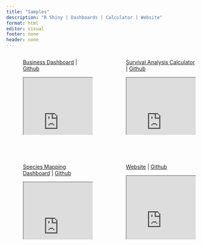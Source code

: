 ```yaml
---
title: "Samples"
description: "R Shiny | Dashboards | Calculator | Website"
format: html
editor: visual
footer: none
header: none
---
```


<!-- Sendinblue Conversations {literal} -->
<script>
    (function(d, w, c) {
        w.SibConversationsID = '643fda89e758061ca338bf4f';
        w[c] = w[c] || function() {
            (w[c].q = w[c].q || []).push(arguments);
        };
        var s = d.createElement('script');
        s.async = true;
        s.src = 'https://conversations-widget.sendinblue.com/sib-conversations.js';
        if (d.head) d.head.appendChild(s);
    })(document, window, 'SibConversations');
</script>
<!-- /Sendinblue Conversations {/literal} -->


::: column-screen-outset
::: columns
::: {.column width="5%" height="100%"}
:::
::: {.column width="40%" height="300px"}
[Business Dashboard](/business_dashboard.qmd) | [Github](<https://github.com/Kwiz-Computing-Technologies-Limited/LipaLater_Dashboard>)

<iframe height="100%" width="100%" frameborder="2" src="https://jean-kwizera-vic.shinyapps.io/Dashboard/">

</iframe>
:::
::: {.column width="10%" height="100%"}
:::
::: {.column width="40%" height="300px"}
[Survival Analysis Calculator](/survival_dashboard.qmd) | [Github]()

<iframe height="100%" width="100%" frameborder="1" src="https://zp1mwp-jean0victor-kwizera.shinyapps.io/SurvivalAnalysisCalculator/">

</iframe>
:::
:::

<br> </br>


::: columns
::: {.column width="5%" height="100%"}
:::
::: {.column width="40%" height="300px"}
[Species Mapping Dashboard](/mapping_dashboard.qmd) | [Github](<https://github.com/Kwiz-Computing-Technologies-Limited/Species-Mapping-Task>)

<iframe height="100%" width="100%" frameborder="1" src="https://zp1mwp-jean0victor-kwizera.shinyapps.io/Appsilon_code_challenge/">

</iframe>
:::
::: {.column width="10%" height="100%"}
:::
::: {.column width="40%" height="300px"}
[Website](/index.qmd) | [Github](<https://github.com/Kwiz-Computing-Technologies-Limited/KRS_Website_Quarto>)

<iframe height="100%" width="100%" frameborder="1" src="https://www.kwizresearch.com/">
</iframe>

:::
:::
:::
